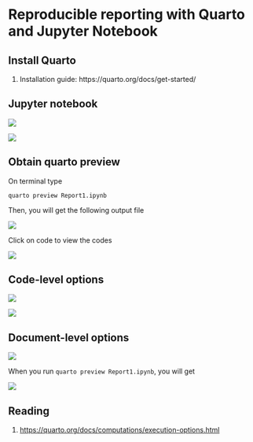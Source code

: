 # Reproducible reporting with Quarto and Jupyter Notebook


## Install Quarto

1. Installation guide: https://quarto.org/docs/get-started/

## Jupyter notebook

![](images/14.png)

![](images/15.png)

## Obtain quarto preview

On terminal type

```
quarto preview Report1.ipynb
```



Then, you will get the following output file

![](images/16.png)

Click on code to view the codes

![](images/17.png)

## Code-level options

![](images/18.png)

![](images/19.png)

## Document-level options

![](images/21.png)

When you run `quarto preview Report1.ipynb`, you will get

![](images/20.png)

## Reading

1. [https://quarto.org/docs/computations/execution-options.html](https://quarto.org/docs/computations/execution-options.html)